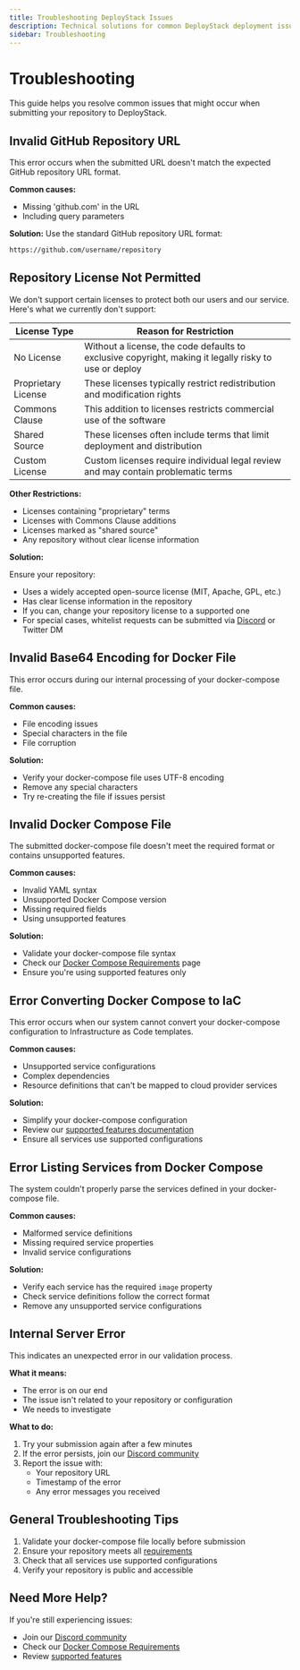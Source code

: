 ```yaml
---
title: Troubleshooting DeployStack Issues
description: Technical solutions for common DeployStack deployment issues. Find answers to repository submission errors, license restrictions, and Docker Compose validation problems.
sidebar: Troubleshooting
---
```


# Troubleshooting

This guide helps you resolve common issues that might occur when submitting your repository to DeployStack.

## Invalid GitHub Repository URL

This error occurs when the submitted URL doesn't match the expected GitHub repository URL format.

**Common causes:**

- Missing 'github.com' in the URL
- Including query parameters

**Solution:**
Use the standard GitHub repository URL format:

```bash
https://github.com/username/repository
```

## Repository License Not Permitted

We don't support certain licenses to protect both our users and our service. Here's what we currently don't support:

| License Type | Reason for Restriction |
|-------------|------------------------|
| No License | Without a license, the code defaults to exclusive copyright, making it legally risky to use or deploy |
| Proprietary License | These licenses typically restrict redistribution and modification rights |
| Commons Clause | This addition to licenses restricts commercial use of the software |
| Shared Source | These licenses often include terms that limit deployment and distribution |
| Custom License | Custom licenses require individual legal review and may contain problematic terms |

**Other Restrictions:**

- Licenses containing "proprietary" terms
- Licenses with Commons Clause additions
- Licenses marked as "shared source"
- Any repository without clear license information

**Solution:**

Ensure your repository:

- Uses a widely accepted open-source license (MIT, Apache, GPL, etc.)
- Has clear license information in the repository
- If you can, change your repository license to a supported one
- For special cases, whitelist requests can be submitted via [Discord](https://discord.gg/UjFWwByB) or Twitter DM

## Invalid Base64 Encoding for Docker File

This error occurs during our internal processing of your docker-compose file.

**Common causes:**

- File encoding issues
- Special characters in the file
- File corruption

**Solution:**

- Verify your docker-compose file uses UTF-8 encoding
- Remove any special characters
- Try re-creating the file if issues persist

## Invalid Docker Compose File

The submitted docker-compose file doesn't meet the required format or contains unsupported features.

**Common causes:**

- Invalid YAML syntax
- Unsupported Docker Compose version
- Missing required fields
- Using unsupported features

**Solution:**

- Validate your docker-compose file syntax
- Check our [Docker Compose Requirements](/docker-deployment/docker-compose-requirements) page
- Ensure you're using supported features only

## Error Converting Docker Compose to IaC

This error occurs when our system cannot convert your docker-compose configuration to Infrastructure as Code templates.

**Common causes:**

- Unsupported service configurations
- Complex dependencies
- Resource definitions that can't be mapped to cloud provider services

**Solution:**

- Simplify your docker-compose configuration
- Review our [supported features documentation](/docker-to-iac/supported-docker-compose-variables)
- Ensure all services use supported configurations

## Error Listing Services from Docker Compose

The system couldn't properly parse the services defined in your docker-compose file.

**Common causes:**

- Malformed service definitions
- Missing required service properties
- Invalid service configurations

**Solution:**

- Verify each service has the required `image` property
- Check service definitions follow the correct format
- Remove any unsupported service configurations

## Internal Server Error

This indicates an unexpected error in our validation process.

**What it means:**

- The error is on our end
- The issue isn't related to your repository or configuration
- We needs to investigate

**What to do:**

1. Try your submission again after a few minutes
2. If the error persists, join our [Discord community](https://discord.gg/UjFWwByB)
3. Report the issue with:
   - Your repository URL
   - Timestamp of the error
   - Any error messages you received

## General Troubleshooting Tips

1. Validate your docker-compose file locally before submission
2. Ensure your repository meets all [requirements](/docker-deployment/docker-compose-requirements)
3. Check that all services use supported configurations
4. Verify your repository is public and accessible

## Need More Help?

If you're still experiencing issues:

- Join our [Discord community](https://discord.gg/UjFWwByB)
- Check our [Docker Compose Requirements](/docker-deployment/docker-compose-requirements)
- Review [supported features](/docker-to-iac/supported-docker-compose-variables)
